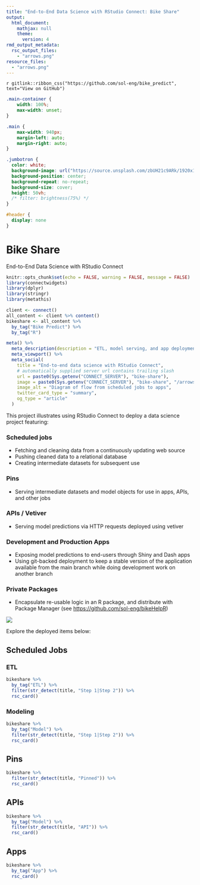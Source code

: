 ```yaml
---
title: "End-to-End Data Science with RStudio Connect: Bike Share"
output:
  html_document:
    mathjax: null
    theme:
      version: 4
rmd_output_metadata:
  rsc_output_files:
    - "arrows.png"
resource_files:
  - "arrows.png"
---
```


`r gitlink::ribbon_css("https://github.com/sol-eng/bike_predict", text="View on GitHub")`

```css
.main-container {
    width: 100%;
    max-width: unset;
}

.main {
    max-width: 940px;
    margin-left: auto;
    margin-right: auto;
}

.jumbotron {
  color: white;
  background-image: url("https://source.unsplash.com/zbUH21c9ARk/1920x1080");
  background-position: center;
  background-repeat: no-repeat;
  background-size: cover;
  height: 50vh;
  /* filter: brightness(75%) */
}

#header {
  display: none
}
```

<div class="jumbotron jumbotron-fluid">
<div class="container">
<h1 class="display-3" color="#f0f0f0">Bike Share</h1>
<p class="lead">End-to-End Data Science with RStudio Connect</p>
</div>
</div>


```r
knitr::opts_chunk$set(echo = FALSE, warning = FALSE, message = FALSE)
library(connectwidgets)
library(dplyr)
library(stringr)
library(metathis)

client <- connect()
all_content <- client %>% content()
bikeshare <- all_content %>% 
  by_tag("Bike Predict") %>%
  by_tag("R")
```

```r
meta() %>% 
  meta_description(description = "ETL, model serving, and app deployment--powered by RStudio Connect.") %>% 
  meta_viewport() %>% 
  meta_social(
    title = "End-to-end data science with RStudio Connect",
    # automatically supplied server url contains trailing slash
    url = paste0(Sys.getenv("CONNECT_SERVER"), "bike-share"),
    image = paste0(Sys.getenv("CONNECT_SERVER"), "bike-share", "/arrows.png"),
    image_alt = "Diagram of flow from scheduled jobs to apps",
    twitter_card_type = "summary",
    og_type = "article"
  )
```


<div class="main">

This project illustrates using RStudio Connect to deploy a data science project featuring:

### Scheduled jobs

- Fetching and cleaning data from a continuously updating web source
- Pushing cleaned data to a relational database
- Creating intermediate datasets for subsequent use

### Pins

- Serving intermediate datasets and model objects for use in apps, APIs, and other jobs

### APIs / Vetiver

- Serving model predictions via HTTP requests deployed using vetiver

### Development and Production Apps
  
- Exposing model predictions to end-users through Shiny and Dash apps
- Using git-backed deployment to keep a stable version of the application available from the main branch while doing development work on another branch

### Private Packages

- Encapsulate re-usable logic in an R package, and distribute with Package Manager (see <https://github.com/sol-eng/bikeHelpR>)

![](arrows.png)

Explore the deployed items below:

## Scheduled Jobs {.tabset}

### ETL

```r
bikeshare %>% 
  by_tag("ETL") %>%
  filter(str_detect(title, "Step 1|Step 2")) %>%
  rsc_card()
```

### Modeling

```r
bikeshare %>% 
  by_tag("Model") %>%
  filter(str_detect(title, "Step 1|Step 2")) %>%
  rsc_card()
```

## Pins

```r
bikeshare %>%
  filter(str_detect(title, "Pinned")) %>%
  rsc_card()
```

## APIs

```r
bikeshare %>%
  by_tag("Model") %>%
  filter(str_detect(title, "API")) %>%
  rsc_card()
```

## Apps

```r
bikeshare %>%
  by_tag("App") %>%
  rsc_card()
```

</div>
